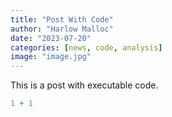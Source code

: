 ```yaml
---
title: "Post With Code"
author: "Harlow Malloc"
date: "2023-07-20"
categories: [news, code, analysis]
image: "image.jpg"
---
```


This is a post with executable code.

```r
1 + 1
```
